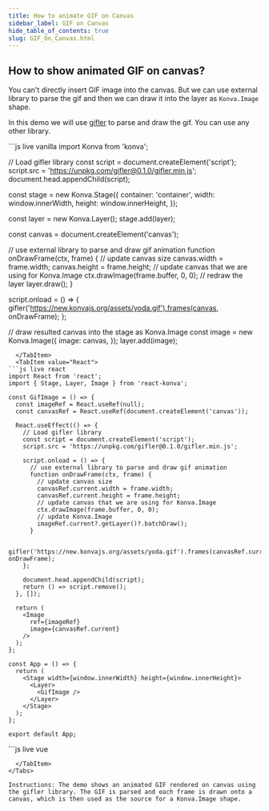 ```yaml
---
title: How to animate GIF on Canvas
sidebar_label: GIF on Canvas
hide_table_of_contents: true
slug: GIF_On_Canvas.html
---
```


## How to show animated GIF on canvas?

You can't directly insert GIF image into the canvas. But we can use external library to parse the gif and then we can draw it into the layer as `Konva.Image` shape.

In this demo we will use [gifler](http://themadcreator.github.io/gifler/) to parse and draw the gif. You can use any other library.


<Tabs>
  <TabItem value="Vanilla" default>
```js live vanilla
import Konva from 'konva';

// Load gifler library
const script = document.createElement('script');
script.src = 'https://unpkg.com/gifler@0.1.0/gifler.min.js';
document.head.appendChild(script);

const stage = new Konva.Stage({
  container: 'container',
  width: window.innerWidth,
  height: window.innerHeight,
});

const layer = new Konva.Layer();
stage.add(layer);

const canvas = document.createElement('canvas');

// use external library to parse and draw gif animation
function onDrawFrame(ctx, frame) {
  // update canvas size
  canvas.width = frame.width;
  canvas.height = frame.height;
  // update canvas that we are using for Konva.Image
  ctx.drawImage(frame.buffer, 0, 0);
  // redraw the layer
  layer.draw();
}

script.onload = () => {
  gifler('https://new.konvajs.org/assets/yoda.gif').frames(canvas, onDrawFrame);
};

// draw resulted canvas into the stage as Konva.Image
const image = new Konva.Image({
  image: canvas,
});
layer.add(image);
```
  </TabItem>
  <TabItem value="React">
```js live react
import React from 'react';
import { Stage, Layer, Image } from 'react-konva';

const GifImage = () => {
  const imageRef = React.useRef(null);
  const canvasRef = React.useRef(document.createElement('canvas'));

  React.useEffect(() => {
    // Load gifler library
    const script = document.createElement('script');
    script.src = 'https://unpkg.com/gifler@0.1.0/gifler.min.js';
    
    script.onload = () => {
      // use external library to parse and draw gif animation
      function onDrawFrame(ctx, frame) {
        // update canvas size
        canvasRef.current.width = frame.width;
        canvasRef.current.height = frame.height;
        // update canvas that we are using for Konva.Image
        ctx.drawImage(frame.buffer, 0, 0);
        // update Konva.Image
        imageRef.current?.getLayer()?.batchDraw();
      }

      gifler('https://new.konvajs.org/assets/yoda.gif').frames(canvasRef.current, onDrawFrame);
    };

    document.head.appendChild(script);
    return () => script.remove();
  }, []);

  return (
    <Image
      ref={imageRef}
      image={canvasRef.current}
    />
  );
};

const App = () => {
  return (
    <Stage width={window.innerWidth} height={window.innerHeight}>
      <Layer>
        <GifImage />
      </Layer>
    </Stage>
  );
};

export default App;
```
  </TabItem>
  <TabItem value="Vue">
```js live vue
<template>
  <v-stage :config="stageConfig">
    <v-layer>
      <v-image
        :config="{ image: canvas }"
        ref="imageRef"
      />
    </v-layer>
  </v-stage>
</template>

<script setup>
import { ref, onMounted, onUnmounted } from 'vue';

const canvas = document.createElement('canvas');
const imageRef = ref(null);

const stageConfig = {
  width: window.innerWidth,
  height: window.innerHeight
};

onMounted(() => {
  // Load gifler library
  const script = document.createElement('script');
  script.src = 'https://unpkg.com/gifler@0.1.0/gifler.min.js';
  
  script.onload = () => {
    // use external library to parse and draw gif animation
    function onDrawFrame(ctx, frame) {
      // update canvas size
      canvas.width = frame.width;
      canvas.height = frame.height;
      // update canvas that we are using for Konva.Image
      ctx.drawImage(frame.buffer, 0, 0);
      // update Konva.Image
      imageRef.value.getNode().getLayer().batchDraw();
    }

    gifler('https://new.konvajs.org/assets/yoda.gif').frames(canvas, onDrawFrame);
  };

  document.head.appendChild(script);
  
  return () => script.remove();
});
</script>
```
  </TabItem>
</Tabs>

Instructions: The demo shows an animated GIF rendered on canvas using the gifler library. The GIF is parsed and each frame is drawn onto a canvas, which is then used as the source for a Konva.Image shape. 